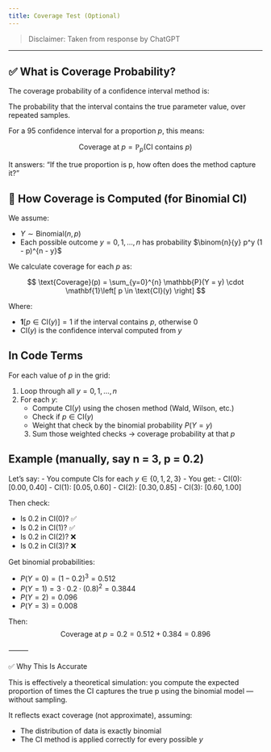 ```yaml
---
title: Coverage Test (Optional)
---
```


> Disclaimer: Taken from response by ChatGPT

---

## ✅ What is Coverage Probability?

The coverage probability of a confidence interval method is:

The probability that the interval contains the true parameter value, over repeated samples.

For a $95%$ confidence interval for a proportion $p$, this means:

$$
\text{Coverage at } p = \mathbb{P}_p\left( \text{CI contains } p \right)
$$

It answers: “If the true proportion is p, how often does the method capture it?”

## 🎯 How Coverage is Computed (for Binomial CI)

We assume:

-	$Y \sim \text{Binomial}(n, p)$
-	Each possible outcome $y = 0, 1, \dots, n$ has probability $\binom{n}{y} p^y (1 - p)^{n - y}$

We calculate coverage for each $p$ as:

$$
\text{Coverage}(p) = \sum_{y=0}^{n} \mathbb{P}(Y = y) \cdot \mathbf{1}\left[ p \in \text{CI}(y) \right]
$$

Where:

-	$\mathbf{1}[p \in \text{CI}(y)] = 1$ if the interval contains $p$, otherwise $0$
-	$\text{CI}(y)$ is the confidence interval computed from $y$

## In Code Terms

For each value of $p$ in the grid:

1.	Loop through all $y = 0, 1, \ldots, n$
2.	For each $y$:
	-	Compute $\text{CI}(y)$ using the chosen method (Wald, Wilson, etc.)
	-	Check if $p \in \text{CI}(y)$
	-	Weight that check by the binomial probability $P(Y = y)$
	3.	Sum those weighted checks → coverage probability at that $p$

## Example (manually, say n = 3, p = 0.2)

Let’s say:
-	You compute CIs for each $y \in \{0, 1, 2, 3\}$
-	You get:
-	CI(0): $[0.00, 0.40]$
-	CI(1): $[0.05, 0.60]$
-	CI(2): $[0.30, 0.85]$
-	CI(3): $[0.60, 1.00]$

Then check:

-	Is 0.2 in CI(0)? ✅
-	Is 0.2 in CI(1)? ✅
-	Is 0.2 in CI(2)? ❌
-	Is 0.2 in CI(3)? ❌

Get binomial probabilities:

-	$P(Y = 0) = (1 - 0.2)^3 = 0.512$
-	$P(Y = 1) = 3 \cdot 0.2 \cdot (0.8)^2 = 0.3844$
-	$P(Y = 2) = 0.096$
-	$P(Y = 3) = 0.008$

Then:
$$
\text{Coverage at } p = 0.2 = 0.512 + 0.384 = 0.896
$$

⸻

✅ Why This Is Accurate

This is effectively a theoretical simulation: you compute the expected proportion of times the CI captures the true p using the binomial model — without sampling.

It reflects exact coverage (not approximate), assuming:

-	The distribution of data is exactly binomial
-	The CI method is applied correctly for every possible $y$
